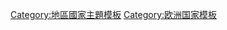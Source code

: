 {{Template category
|type = navbox
|description = 模板命名為"[國家名稱]主題"或"[領地名稱]主題"所在的國家或地區是在[[歐洲|歐洲]]。
}}
{{CategoryTOC}}

[[Category:地區國家主題模板|Category:地區國家主題模板]]
[[Category:欧洲国家模板|Category:欧洲国家模板]]